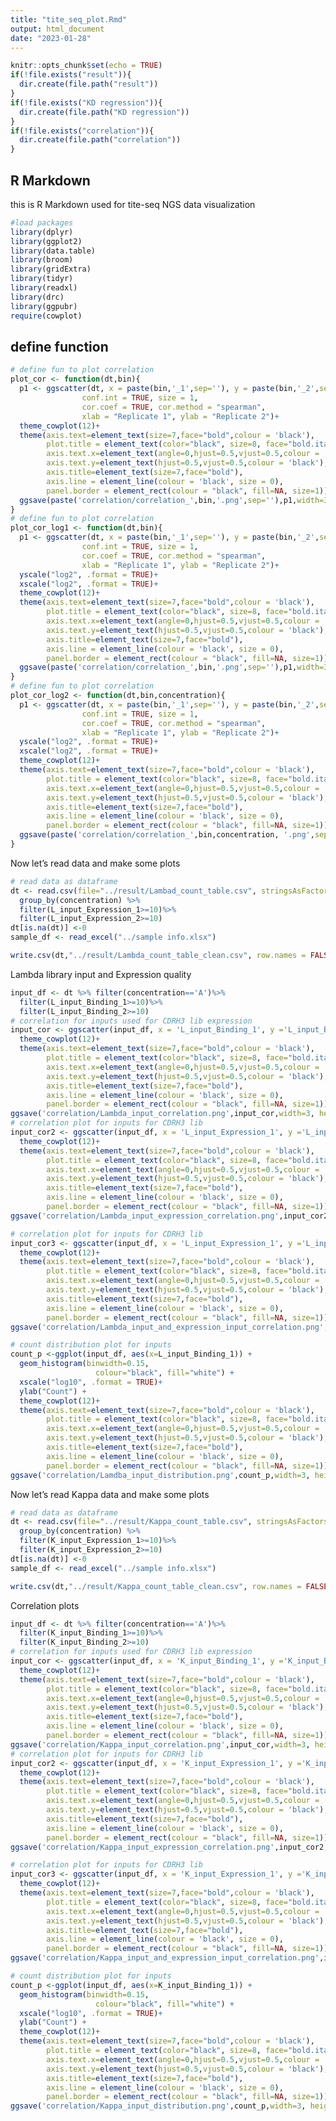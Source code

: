 ```yaml
---
title: "tite_seq_plot.Rmd"
output: html_document
date: "2023-01-28"
---
```


```r
knitr::opts_chunk$set(echo = TRUE)
if(!file.exists("result")){
  dir.create(file.path("result"))
}
if(!file.exists("KD regression")){
  dir.create(file.path("KD regression"))
}
if(!file.exists("correlation")){
  dir.create(file.path("correlation"))
}
```

## R Markdown
this is R Markdown used for tite-seq NGS data visualization

```r
#load packages
library(dplyr)
library(ggplot2)
library(data.table)
library(broom)
library(gridExtra)
library(tidyr)
library(readxl)
library(drc)
library(ggpubr)
require(cowplot)
```

## define function

```r
# define fun to plot correlation
plot_cor <- function(dt,bin){
  p1 <- ggscatter(dt, x = paste(bin,'_1',sep=''), y = paste(bin,'_2',sep=''), 
                conf.int = TRUE, size = 1,
                cor.coef = TRUE, cor.method = "spearman",
                xlab = "Replicate 1", ylab = "Replicate 2")+ 
  theme_cowplot(12)+
  theme(axis.text=element_text(size=7,face="bold",colour = 'black'),
        plot.title = element_text(color="black", size=8, face="bold.italic"),
        axis.text.x=element_text(angle=0,hjust=0.5,vjust=0.5,colour = 'black'),
        axis.text.y=element_text(hjust=0.5,vjust=0.5,colour = 'black'),
        axis.title=element_text(size=7,face="bold"),
        axis.line = element_line(colour = 'black', size = 0),
        panel.border = element_rect(colour = "black", fill=NA, size=1))
  ggsave(paste('correlation/correlation_',bin,'.png',sep=''),p1,width=3, height=3, dpi=300,bg='white')
}
# define fun to plot correlation
plot_cor_log1 <- function(dt,bin){
  p1 <- ggscatter(dt, x = paste(bin,'_1',sep=''), y = paste(bin,'_2',sep=''), 
                conf.int = TRUE, size = 1,
                cor.coef = TRUE, cor.method = "spearman",
                xlab = "Replicate 1", ylab = "Replicate 2")+ 
  yscale("log2", .format = TRUE)+ 
  xscale("log2", .format = TRUE)+
  theme_cowplot(12)+
  theme(axis.text=element_text(size=7,face="bold",colour = 'black'),
        plot.title = element_text(color="black", size=8, face="bold.italic"),
        axis.text.x=element_text(angle=0,hjust=0.5,vjust=0.5,colour = 'black'),
        axis.text.y=element_text(hjust=0.5,vjust=0.5,colour = 'black'),
        axis.title=element_text(size=7,face="bold"),
        axis.line = element_line(colour = 'black', size = 0),
        panel.border = element_rect(colour = "black", fill=NA, size=1))
  ggsave(paste('correlation/correlation_',bin,'.png',sep=''),p1,width=3, height=3, dpi=300,bg='white')
}
# define fun to plot correlation
plot_cor_log2 <- function(dt,bin,concentration){
  p1 <- ggscatter(dt, x = paste(bin,'_1',sep=''), y = paste(bin,'_2',sep=''), 
                conf.int = TRUE, size = 1,
                cor.coef = TRUE, cor.method = "spearman",
                xlab = "Replicate 1", ylab = "Replicate 2")+ 
  yscale("log2", .format = TRUE)+ 
  xscale("log2", .format = TRUE)+
  theme_cowplot(12)+
  theme(axis.text=element_text(size=7,face="bold",colour = 'black'),
        plot.title = element_text(color="black", size=8, face="bold.italic"),
        axis.text.x=element_text(angle=0,hjust=0.5,vjust=0.5,colour = 'black'),
        axis.text.y=element_text(hjust=0.5,vjust=0.5,colour = 'black'),
        axis.title=element_text(size=7,face="bold"),
        axis.line = element_line(colour = 'black', size = 0),
        panel.border = element_rect(colour = "black", fill=NA, size=1))
  ggsave(paste('correlation/correlation_',bin,concentration, '.png',sep=''),p1,width=3, height=3, dpi=300,bg='white')
}
```

Now let's read data and make some plots
```r
# read data as dataframe
dt <- read.csv(file="../result/Lambad_count_table.csv", stringsAsFactors=F)%>%
  group_by(concentration) %>%
  filter(L_input_Expression_1>=10)%>%
  filter(L_input_Expression_2>=10)
dt[is.na(dt)] <-0
sample_df <- read_excel("../sample info.xlsx")

write.csv(dt,"../result/Lambda_count_table_clean.csv", row.names = FALSE)
```

Lambda library input and Expression quality

```r
input_df <- dt %>% filter(concentration=='A')%>%
  filter(L_input_Binding_1>=10)%>%
  filter(L_input_Binding_2>=10)
# correlation for inputs used for CDRH3 lib expression
input_cor <- ggscatter(input_df, x = 'L_input_Binding_1', y ='L_input_Binding_2', conf.int = TRUE, size = 1,cor.coef = TRUE, cor.method = "spearman", xlab = "Replicate 1", ylab = "Replicate 2") + 
  theme_cowplot(12)+
  theme(axis.text=element_text(size=7,face="bold",colour = 'black'),
        plot.title = element_text(color="black", size=8, face="bold.italic"),
        axis.text.x=element_text(angle=0,hjust=0.5,vjust=0.5,colour = 'black'),
        axis.text.y=element_text(hjust=0.5,vjust=0.5,colour = 'black'),
        axis.title=element_text(size=7,face="bold"),
        axis.line = element_line(colour = 'black', size = 0),
        panel.border = element_rect(colour = "black", fill=NA, size=1))
ggsave('correlation/Lambda_input_correlation.png',input_cor,width=3, height=3, dpi=300,bg='white')
# correlation plot for inputs for CDRH3 lib
input_cor2 <- ggscatter(input_df, x = 'L_input_Expression_1', y ='L_input_Expression_2', conf.int = TRUE, size = 1,cor.coef = TRUE, cor.method = "spearman", xlab = "Replicate 1", ylab = "Replicate 2") + 
  theme_cowplot(12)+
  theme(axis.text=element_text(size=7,face="bold",colour = 'black'),
        plot.title = element_text(color="black", size=8, face="bold.italic"),
        axis.text.x=element_text(angle=0,hjust=0.5,vjust=0.5,colour = 'black'),
        axis.text.y=element_text(hjust=0.5,vjust=0.5,colour = 'black'),
        axis.title=element_text(size=7,face="bold"),
        axis.line = element_line(colour = 'black', size = 0),
        panel.border = element_rect(colour = "black", fill=NA, size=1))
ggsave('correlation/Lambda_input_expression_correlation.png',input_cor2,width=3, height=3, dpi=300,bg='white')

# correlation plot for inputs for CDRH3 lib
input_cor3 <- ggscatter(input_df, x = 'L_input_Expression_1', y ='L_input_Binding_1', conf.int = TRUE, size = 1,cor.coef = TRUE, cor.method = "spearman", xlab = "Replicate 1", ylab = "Replicate 2") + 
  theme_cowplot(12)+
  theme(axis.text=element_text(size=7,face="bold",colour = 'black'),
        plot.title = element_text(color="black", size=8, face="bold.italic"),
        axis.text.x=element_text(angle=0,hjust=0.5,vjust=0.5,colour = 'black'),
        axis.text.y=element_text(hjust=0.5,vjust=0.5,colour = 'black'),
        axis.title=element_text(size=7,face="bold"),
        axis.line = element_line(colour = 'black', size = 0),
        panel.border = element_rect(colour = "black", fill=NA, size=1))
ggsave('correlation/Lambda_input_and_expression_input_correlation.png',input_cor3,width=3, height=3, dpi=300,bg='white')

# count distribution plot for inputs
count_p <-ggplot(input_df, aes(x=L_input_Binding_1)) + 
  geom_histogram(binwidth=0.15,
                   colour="black", fill="white") +
  xscale("log10", .format = TRUE)+
  ylab("Count") +
  theme_cowplot(12)+
  theme(axis.text=element_text(size=7,face="bold",colour = 'black'),
        plot.title = element_text(color="black", size=8, face="bold.italic"),
        axis.text.x=element_text(angle=0,hjust=0.5,vjust=0.5,colour = 'black'),
        axis.text.y=element_text(hjust=0.5,vjust=0.5,colour = 'black'),
        axis.title=element_text(size=7,face="bold"),
        axis.line = element_line(colour = 'black', size = 0),
        panel.border = element_rect(colour = "black", fill=NA, size=1))
ggsave('correlation/Lamdba_input_distribution.png',count_p,width=3, height=3, dpi=300,bg='white')
```

Now let's read Kappa data and make some plots
```r
# read data as dataframe
dt <- read.csv(file="../result/Kappa_count_table.csv", stringsAsFactors=F)%>%
  group_by(concentration) %>%
  filter(K_input_Expression_1>=10)%>%
  filter(K_input_Expression_2>=10)
dt[is.na(dt)] <-0
sample_df <- read_excel("../sample info.xlsx")

write.csv(dt,"../result/Kappa_count_table_clean.csv", row.names = FALSE)
```

Correlation plots

```r
input_df <- dt %>% filter(concentration=='A')%>%
  filter(K_input_Binding_1>=10)%>%
  filter(K_input_Binding_2>=10)
# correlation for inputs used for CDRH3 lib expression
input_cor <- ggscatter(input_df, x = 'K_input_Binding_1', y ='K_input_Binding_2', conf.int = TRUE, size = 1,cor.coef = TRUE, cor.method = "spearman", xlab = "Replicate 1", ylab = "Replicate 2") + 
  theme_cowplot(12)+
  theme(axis.text=element_text(size=7,face="bold",colour = 'black'),
        plot.title = element_text(color="black", size=8, face="bold.italic"),
        axis.text.x=element_text(angle=0,hjust=0.5,vjust=0.5,colour = 'black'),
        axis.text.y=element_text(hjust=0.5,vjust=0.5,colour = 'black'),
        axis.title=element_text(size=7,face="bold"),
        axis.line = element_line(colour = 'black', size = 0),
        panel.border = element_rect(colour = "black", fill=NA, size=1))
ggsave('correlation/Kappa_input_correlation.png',input_cor,width=3, height=3, dpi=300,bg='white')
# correlation plot for inputs for CDRH3 lib
input_cor2 <- ggscatter(input_df, x = 'K_input_Expression_1', y ='K_input_Expression_2', conf.int = TRUE, size = 1,cor.coef = TRUE, cor.method = "spearman", xlab = "Replicate 1", ylab = "Replicate 2") + 
  theme_cowplot(12)+
  theme(axis.text=element_text(size=7,face="bold",colour = 'black'),
        plot.title = element_text(color="black", size=8, face="bold.italic"),
        axis.text.x=element_text(angle=0,hjust=0.5,vjust=0.5,colour = 'black'),
        axis.text.y=element_text(hjust=0.5,vjust=0.5,colour = 'black'),
        axis.title=element_text(size=7,face="bold"),
        axis.line = element_line(colour = 'black', size = 0),
        panel.border = element_rect(colour = "black", fill=NA, size=1))
ggsave('correlation/Kappa_input_expression_correlation.png',input_cor2,width=3, height=3, dpi=300,bg='white')

# correlation plot for inputs for CDRH3 lib
input_cor3 <- ggscatter(input_df, x = 'K_input_Expression_1', y ='K_input_Binding_1', conf.int = TRUE, size = 1,cor.coef = TRUE, cor.method = "spearman", xlab = "Replicate 1", ylab = "Replicate 2") + 
  theme_cowplot(12)+
  theme(axis.text=element_text(size=7,face="bold",colour = 'black'),
        plot.title = element_text(color="black", size=8, face="bold.italic"),
        axis.text.x=element_text(angle=0,hjust=0.5,vjust=0.5,colour = 'black'),
        axis.text.y=element_text(hjust=0.5,vjust=0.5,colour = 'black'),
        axis.title=element_text(size=7,face="bold"),
        axis.line = element_line(colour = 'black', size = 0),
        panel.border = element_rect(colour = "black", fill=NA, size=1))
ggsave('correlation/Kappa_input_and_expression_input_correlation.png',input_cor3,width=3, height=3, dpi=300,bg='white')

# count distribution plot for inputs
count_p <-ggplot(input_df, aes(x=K_input_Binding_1)) + 
  geom_histogram(binwidth=0.15,
                   colour="black", fill="white") +
  xscale("log10", .format = TRUE)+
  ylab("Count") +
  theme_cowplot(12)+
  theme(axis.text=element_text(size=7,face="bold",colour = 'black'),
        plot.title = element_text(color="black", size=8, face="bold.italic"),
        axis.text.x=element_text(angle=0,hjust=0.5,vjust=0.5,colour = 'black'),
        axis.text.y=element_text(hjust=0.5,vjust=0.5,colour = 'black'),
        axis.title=element_text(size=7,face="bold"),
        axis.line = element_line(colour = 'black', size = 0),
        panel.border = element_rect(colour = "black", fill=NA, size=1))
ggsave('correlation/Kappa_input_distribution.png',count_p,width=3, height=3, dpi=300,bg='white')
```
